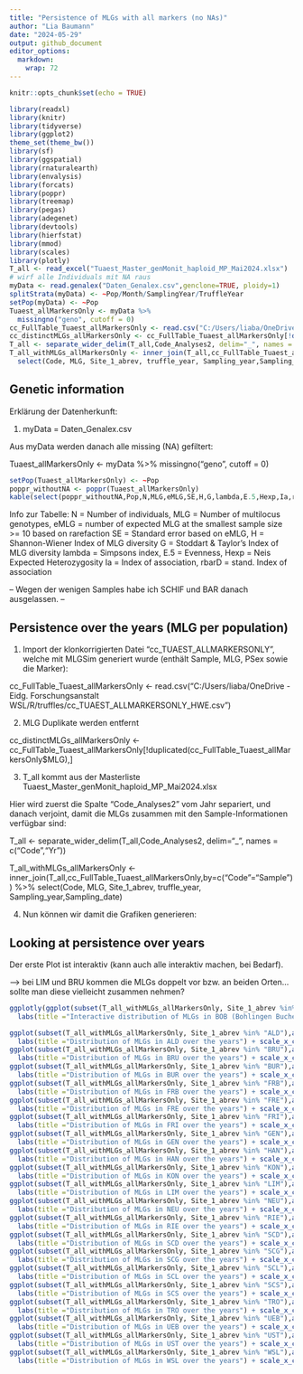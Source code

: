 ```yaml
---
title: "Persistence of MLGs with all markers (no NAs)"
author: "Lia Baumann"
date: "2024-05-29"
output: github_document
editor_options: 
  markdown: 
    wrap: 72
---
```


```r
knitr::opts_chunk$set(echo = TRUE)
```

```r
library(readxl)
library(knitr)
library(tidyverse)
library(ggplot2)
theme_set(theme_bw())
library(sf)
library(ggspatial)
library(rnaturalearth)
library(envalysis)
library(forcats)
library(poppr)
library(treemap)
library(pegas)
library(adegenet)
library(devtools)
library(hierfstat)
library(mmod)
library(scales)
library(plotly)
T_all <- read_excel("Tuaest_Master_genMonit_haploid_MP_Mai2024.xlsx")
# wirf alle Individuals mit NA raus
myData <- read.genalex("Daten_Genalex.csv",genclone=TRUE, ploidy=1)
splitStrata(myData) <- ~Pop/Month/SamplingYear/TruffleYear
setPop(myData) <- ~Pop
Tuaest_allMarkersOnly <- myData %>%
  missingno("geno", cutoff = 0)
cc_FullTable_Tuaest_allMarkersOnly <- read.csv("C:/Users/liaba/OneDrive - Eidg. Forschungsanstalt WSL/R/truffles/cc_TUAEST_ALLMARKERSONLY_HWE.csv")
cc_distinctMLGs_allMarkersOnly <- cc_FullTable_Tuaest_allMarkersOnly[!duplicated(cc_FullTable_Tuaest_allMarkersOnly$MLG), ]
T_all <- separate_wider_delim(T_all,Code_Analyses2, delim="_", names = c("Code","Yr"))
T_all_withMLGs_allMarkersOnly <- inner_join(T_all,cc_FullTable_Tuaest_allMarkersOnly,by=c("Code"="Sample")) %>%
  select(Code, MLG, Site_1_abrev, truffle_year, Sampling_year,Sampling_date)
```

## Genetic information

Erklärung der Datenherkunft:

1.  myData = Daten_Genalex.csv

Aus myData werden danach alle missing (NA) gefiltert:

Tuaest_allMarkersOnly \<- myData %\>% missingno("geno", cutoff = 0)

```r
setPop(Tuaest_allMarkersOnly) <- ~Pop
poppr_withoutNA <- poppr(Tuaest_allMarkersOnly)
kable(select(poppr_withoutNA,Pop,N,MLG,eMLG,SE,H,G,lambda,E.5,Hexp,Ia,rbarD))
```

Info zur Tabelle: N = Number of individuals, MLG = Number of multilocus
genotypes, eMLG = number of expected MLG at the smallest sample size \>=
10 based on rarefaction SE = Standard error based on eMLG, H =
Shannon-Wiener Index of MLG diversity G = Stoddart & Taylor's Index of
MLG diversity lambda = Simpsons index, E.5 = Evenness, Hexp = Neis
Expected Heterozygosity Ia = Index of association, rbarD = stand. Index
of association

-- Wegen der wenigen Samples habe ich SCHIF und BAR danach ausgelassen.
–

## Persistence over the years (MLG per population)

1.  Import der klonkorrigierten Datei "cc_TUAEST_ALLMARKERSONLY", welche
    mit MLGSim generiert wurde (enthält Sample, MLG, PSex sowie die
    Marker):

cc_FullTable_Tuaest_allMarkersOnly \<-
read.csv("C:/Users/liaba/OneDrive - Eidg. Forschungsanstalt
WSL/R/truffles/cc_TUAEST_ALLMARKERSONLY_HWE.csv")

2.  MLG Duplikate werden entfernt

cc_distinctMLGs_allMarkersOnly \<-
cc_FullTable_Tuaest_allMarkersOnly[!duplicated(cc_FullTable_Tuaest_allMarkersOnly\$MLG),
]

3.  T_all kommt aus der Masterliste
    Tuaest_Master_genMonit_haploid_MP_Mai2024.xlsx

Hier wird zuerst die Spalte "Code_Analyses2" vom Jahr separiert, und
danach verjoint, damit die MLGs zusammen mit den Sample-Informationen
verfügbar sind:

T_all \<- separate_wider_delim(T_all,Code_Analyses2, delim="\_", names =
c("Code","Yr"))

T_all_withMLGs_allMarkersOnly \<-
inner_join(T_all,cc_FullTable_Tuaest_allMarkersOnly,by=c("Code"="Sample"))
%\>% select(Code, MLG, Site_1_abrev, truffle_year,
Sampling_year,Sampling_date)

4.  Nun können wir damit die Grafiken generieren:

## Looking at persistence over years

Der erste Plot ist interaktiv (kann auch alle interaktiv machen, bei
Bedarf).

--\> bei LIM und BRU kommen die MLGs doppelt vor bzw. an beiden Orten...
sollte man diese vielleicht zusammen nehmen?

```r
ggplotly(ggplot(subset(T_all_withMLGs_allMarkersOnly, Site_1_abrev %in% "BOB"),aes(Sampling_year,MLG)) + geom_point() + geom_line(aes(group=MLG)) +
  labs(title ="Interactive distribution of MLGs in BOB (Bohlingen Buche) over the years") + scale_x_continuous(breaks=2010:2023))

```

```r
ggplot(subset(T_all_withMLGs_allMarkersOnly, Site_1_abrev %in% "ALD"),aes(Sampling_year,MLG)) + geom_point() + geom_line(aes(group=MLG)) +
  labs(title ="Distribution of MLGs in ALD over the years") + scale_x_continuous(breaks=2010:2023)
ggplot(subset(T_all_withMLGs_allMarkersOnly, Site_1_abrev %in% "BRU"),aes(Sampling_year,MLG)) + geom_point() + geom_line(aes(group=MLG)) +
  labs(title ="Distribution of MLGs in BRU over the years") + scale_x_continuous(breaks=2010:2024)
ggplot(subset(T_all_withMLGs_allMarkersOnly, Site_1_abrev %in% "BUR"),aes(Sampling_year,MLG)) + geom_point() + geom_line(aes(group=MLG)) +
  labs(title ="Distribution of MLGs in BUR over the years") + scale_x_continuous(breaks=2010:2023)
ggplot(subset(T_all_withMLGs_allMarkersOnly, Site_1_abrev %in% "FRB"),aes(Sampling_year,MLG)) + geom_point() + geom_line(aes(group=MLG)) +
  labs(title ="Distribution of MLGs in FRB over the years") + scale_x_continuous(breaks=2010:2023)
ggplot(subset(T_all_withMLGs_allMarkersOnly, Site_1_abrev %in% "FRE"),aes(Sampling_year,MLG)) + geom_point() + geom_line(aes(group=MLG)) +
  labs(title ="Distribution of MLGs in FRE over the years") + scale_x_continuous(breaks=2010:2023)
ggplot(subset(T_all_withMLGs_allMarkersOnly, Site_1_abrev %in% "FRI"),aes(Sampling_year,MLG)) + geom_point() + geom_line(aes(group=MLG)) +
  labs(title ="Distribution of MLGs in FRI over the years") + scale_x_continuous(breaks=2010:2023)
ggplot(subset(T_all_withMLGs_allMarkersOnly, Site_1_abrev %in% "GEN"),aes(Sampling_year,MLG)) + geom_point() + geom_line(aes(group=MLG)) +
  labs(title ="Distribution of MLGs in GEN over the years") + scale_x_continuous(breaks=2010:2023)
ggplot(subset(T_all_withMLGs_allMarkersOnly, Site_1_abrev %in% "HAN"),aes(Sampling_year,MLG)) + geom_point() + geom_line(aes(group=MLG)) +
  labs(title ="Distribution of MLGs in HAN over the years") + scale_x_continuous(breaks=2010:2023)
ggplot(subset(T_all_withMLGs_allMarkersOnly, Site_1_abrev %in% "KON"),aes(Sampling_year,MLG)) + geom_point() + geom_line(aes(group=MLG)) +
  labs(title ="Distribution of MLGs in KON over the years") + scale_x_continuous(breaks=2010:2024)
ggplot(subset(T_all_withMLGs_allMarkersOnly, Site_1_abrev %in% "LIM"),aes(Sampling_year,MLG)) + geom_point() + geom_line(aes(group=MLG)) +
  labs(title ="Distribution of MLGs in LIM over the years") + scale_x_continuous(breaks=2010:2024)
ggplot(subset(T_all_withMLGs_allMarkersOnly, Site_1_abrev %in% "NEU"),aes(Sampling_year,MLG)) + geom_point() + geom_line(aes(group=MLG)) +
  labs(title ="Distribution of MLGs in NEU over the years") + scale_x_continuous(breaks=2010:2023)
ggplot(subset(T_all_withMLGs_allMarkersOnly, Site_1_abrev %in% "RIE"),aes(Sampling_year,MLG)) + geom_point() + geom_line(aes(group=MLG)) +
  labs(title ="Distribution of MLGs in RIE over the years") + scale_x_continuous(breaks=2010:2023)
ggplot(subset(T_all_withMLGs_allMarkersOnly, Site_1_abrev %in% "SCD"),aes(Sampling_year,MLG)) + geom_point() + geom_line(aes(group=MLG)) +
  labs(title ="Distribution of MLGs in SCD over the years") + scale_x_continuous(breaks=2010:2023)
ggplot(subset(T_all_withMLGs_allMarkersOnly, Site_1_abrev %in% "SCG"),aes(Sampling_year,MLG)) + geom_point() + geom_line(aes(group=MLG)) +
  labs(title ="Distribution of MLGs in SCG over the years") + scale_x_continuous(breaks=2010:2023)
ggplot(subset(T_all_withMLGs_allMarkersOnly, Site_1_abrev %in% "SCL"),aes(Sampling_year,MLG)) + geom_point() + geom_line(aes(group=MLG)) +
  labs(title ="Distribution of MLGs in SCL over the years") + scale_x_continuous(breaks=2010:2023)
ggplot(subset(T_all_withMLGs_allMarkersOnly, Site_1_abrev %in% "SCS"),aes(Sampling_year,MLG)) + geom_point() + geom_line(aes(group=MLG)) +
  labs(title ="Distribution of MLGs in SCS over the years") + scale_x_continuous(breaks=2010:2023)
ggplot(subset(T_all_withMLGs_allMarkersOnly, Site_1_abrev %in% "TRO"),aes(Sampling_year,MLG)) + geom_point() + geom_line(aes(group=MLG)) +
  labs(title ="Distribution of MLGs in TRO over the years") + scale_x_continuous(breaks=2010:2023)
ggplot(subset(T_all_withMLGs_allMarkersOnly, Site_1_abrev %in% "UEB"),aes(Sampling_year,MLG)) + geom_point() + geom_line(aes(group=MLG)) +
  labs(title ="Distribution of MLGs in UEB over the years") + scale_x_continuous(breaks=2010:2023)
ggplot(subset(T_all_withMLGs_allMarkersOnly, Site_1_abrev %in% "UST"),aes(Sampling_year,MLG)) + geom_point() + geom_line(aes(group=MLG)) +
  labs(title ="Distribution of MLGs in UST over the years") + scale_x_continuous(breaks=2010:2023)
ggplot(subset(T_all_withMLGs_allMarkersOnly, Site_1_abrev %in% "WSL"),aes(Sampling_year,MLG)) + geom_point() + geom_line(aes(group=MLG)) +
  labs(title ="Distribution of MLGs in WSL over the years") + scale_x_continuous(breaks=2010:2023)
```
